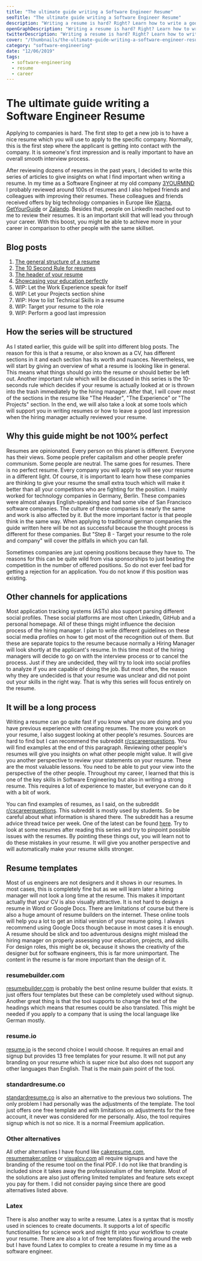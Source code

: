 ```yaml
---
title: "The ultimate guide writing a Software Engineer Resume"
seoTitle: "The ultimate guide writing a Software Engineer Resume"
description: "Writing a resume is hard? Right? Learn how to write a good resume that will give you offers by Apple, Microsoft, Amazon or Google. This guide will lead you through the pain points of writing a resume."
openGraphDescription: "Writing a resume is hard? Right? Learn how to write a good resume that will give you offers by Apple, Microsoft, Amazon or Google."
twitterDescription: "Writing a resume is hard? Right? Learn how to write a good resume that will give you offers by Apple, Microsoft, Amazon or Google."
cover: "/thumbnails/the-ultimate-guide-writing-a-software-engineer-resume.png"
category: "software-engineering"
date: "12/06/2019"
tags:
  - software-engineering
  - resume
  - career
---
```


# The ultimate guide writing a Software Engineer Resume

Applying to companies is hard. The first step to get a new job is to have a nice resume which you will use to apply to the specific company. Normally, this is the first step where the applicant is getting into contact with the company. It is someone's first impression and is really important to have an overall smooth interview process.

After reviewing dozens of resumes in the past years, I decided to write this series of articles to give insights on what I find important when writing a resume. In my time as a Software Engineer at my old company [3YOURMIND](https://www.3yourmind.com/) I probably reviewed around 100s of resumes and I also helped friends and colleagues with improving their resumes. These colleagues and friends received offers by big technology companies in Europe like [Klarna](https://www.klarna.com/de/), [GetYourGuide](https://www.getyourguide.com/) or [Zalando](https://zalando.com/). Besides that, people on LinkedIn reached out to me to review their resumes. It is an important skill that will lead you through your career. With this boost, you might be able to achieve more in your career in comparison to other people with the same skillset.

## Blog posts

1. [The general structure of a resume](/the-general-structure-of-a-resume/)
1. [The 10 Second Rule for resumes](/the-10-second-rule-for-resumes/)
1. [The header of your resume](/the-header-of-your-resume/)
1. [Showcasing your education perfectly](/showcasing-your-education-perfectly-in-a-resume)
1. WIP: Let the Work Experience speak for itself
1. WIP: Let your Projects section shine
1. WIP: How to list Technical Skills in a resume
1. WIP: Target your resume to the role
1. WIP: Perform a good last impression

## How the series will be structured

As I stated earlier, this guide will be split into different blog posts. The reason for this is that a resume, or also known as a CV, has different sections in it and each section has its worth and nuances. Nevertheless, we will start by giving an overview of what a resume is looking like in general. This means what things should go into the resume or should better be left out. Another important rule which will be discussed in this series is the 10-seconds rule which decides if your resume is actually looked at or is thrown into the trash immediately by the hiring manager. After that, I will cover most of the sections in the resume like "The Header", "The Experience" or "The Projects" section. In the end, we will also take a look at some tools which will support you in writing resumes or how to leave a good last impression when the hiring manager actually reviewed your resume.

## Why this guide might be not 100% perfect

Resumes are opinionated. Every person on this planet is different. Everyone has their views. Some people prefer capitalism and other people prefer communism. Some people are neutral. The same goes for resumes. There is no perfect resume. Every company you will apply to will see your resume in a different light. Of course, it is important to learn how these companies are thinking to give your resume the small extra touch which will make it better than all your competitors who are fighting for the position. I mainly worked for technology companies in Germany, Berlin. These companies were almost always English-speaking and had some vibe of San Francisco software companies. The culture of these companies is nearly the same and work is also affected by it. But the more important factor is that people think in the same way. When applying to traditional german companies the guide written here will be not as successful because the thought process is different for these companies. But "Step 8 - Target your resume to the role and company" will cover the pitfalls in which you can fall.

Sometimes companies are just opening positions because they have to. The reasons for this can be quite wild from visa sponsorships to just beating the competition in the number of offered positions. So do not ever feel bad for getting a rejection for an application. You do not know if this position was existing.

## Other channels for applications

Most application tracking systems (ASTs) also support parsing different social profiles. These social platforms are most often LinkedIn, GitHub and a personal homepage. All of these things might influence the decision process of the hiring manager. I plan to write different guidelines on these social media profiles on how to get most of the recognition out of them. But these are separate topics to the resume because normally a Hiring Manager will look shortly at the applicant's resume. In this time most of the hiring managers will decide to go on with the interview process or to cancel the process. Just if they are undecided, they will try to look into social profiles to analyze if you are capable of doing the job. But most often, the reason why they are undecided is that your resume was unclear and did not point out your skills in the right way. That is why this series will focus entirely on the resume.

## It will be a long process

Writing a resume can go quite fast if you know what you are doing and you have previous experience with creating resumes. The more you work on your resume, I also suggest looking at other people's resumes. Sources are hard to find but I can recommend the subreddit [r/cscareerquestions](https://www.reddit.com/r/cscareerquestions/). You will find examples at the end of this paragraph. Reviewing other people's resumes will give you insights on what other people might value. It will give you another perspective to review your statements on your resume. These are the most valuable lessons. You need to be able to put your view into the perspective of the other people. Throughout my career, I learned that this is one of the key skills in Software Engineering but also in writing a strong resume. This requires a lot of experience to master, but everyone can do it with a bit of work.

You can find examples of resumes, as I said, on the subreddit [r/cscareerquestions](https://www.reddit.com/r/cscareerquestions/). This subreddit is mostly used by students. So be careful about what information is shared there. The subreddit has a resume advice thread twice per week. One of the latest can be found [here](https://www.reddit.com/r/cscareerquestions/comments/e5dbq7/resume_advice_thread_december_03_2019/). Try to look at some resumes after reading this series and try to pinpoint possible issues with the resumes. By pointing these things out, you will learn not to do these mistakes in your resume. It will give you another perspective and will automatically make your resume skills stronger.

## Resume templates

Most of us engineers are not designers and it shows in our resumes. In most cases, this is completely fine but as we will learn later a hiring manager will not look a long time at the resume. This makes it important actually that your CV is also visually attractive. It is not hard to design a resume in Word or Google Docs. There are limitations of course but there is also a huge amount of resume builders on the internet. These online tools will help you a lot to get an initial version of your resume going. I always recommend using Google Docs though because in most cases it is enough. A resume should be slick and too adventurous designs might mislead the hiring manager on properly assessing your education, projects, and skills. For design roles, this might be ok, because it shows the creativity of the designer but for software engineers, this is far more unimportant. The content in the resume is far more important than the design of it.

### resumebuilder.com

[resumebuilder.com](https://resumebuilder.com) is probably the best online resume builder that exists. It just offers four templates but these can be completely used without signup. Another great thing is that the tool supports to change the text of the headings which means that resumes could be also translated. This might be needed if you apply to a company that is using the local language like German mostly.

### resume.io

[resume.io](https://resume.io) is the second choice I would choose. It requires an email and signup but provides 13 free templates for your resume. It will not put any branding on your resume which is super nice but also does not support any other languages than English. That is the main pain point of the tool.

### standardresume.co

[standardresume.co](https://app.standardresume.co/) is also an alternative to the previous two solutions. The only problem I had personally was the adjustments of the template. The tool just offers one free template and with limitations on adjustments for the free account, it never was considered for me personally. Also, the tool requires signup which is not so nice. It is a normal Freemium application.

### Other alternatives

All other alternatives I have found like [cakeresume.com](https://www.cakeresume.com/), [resumemaker.online](https://www.resumemaker.online/) or [visualcv.com](https://www.visualcv.com/) all require signups and have the branding of the resume tool on the final PDF. I do not like that branding is included since it takes away the professionalism of the template. Most of the solutions are also just offering limited templates and feature sets except you pay for them. I did not consider paying since there are good alternatives listed above.

### Latex

There is also another way to write a resume. Latex is a syntax that is mostly used in sciences to create documents. It supports a lot of specific functionalities for science work and might fit into your workflow to create your resume. There are also a lot of free templates flowing around the web but I have found Latex to complex to create a resume in my time as a software engineer.
